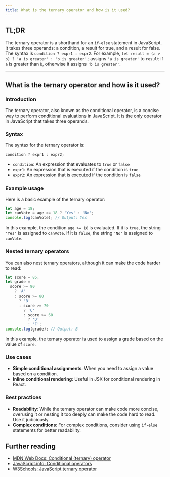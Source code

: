 ```yaml
---
title: What is the ternary operator and how is it used?
---
```


## TL;DR

The ternary operator is a shorthand for an `if-else` statement in JavaScript. It takes three operands: a condition, a result for true, and a result for false. The syntax is `condition ? expr1 : expr2`. For example, `let result = (a > b) ? 'a is greater' : 'b is greater';` assigns `'a is greater'` to `result` if `a` is greater than `b`, otherwise it assigns `'b is greater'`.

---

## What is the ternary operator and how is it used?

### Introduction

The ternary operator, also known as the conditional operator, is a concise way to perform conditional evaluations in JavaScript. It is the only operator in JavaScript that takes three operands.

### Syntax

The syntax for the ternary operator is:

```js
condition ? expr1 : expr2;
```

- `condition`: An expression that evaluates to `true` or `false`
- `expr1`: An expression that is executed if the condition is `true`
- `expr2`: An expression that is executed if the condition is `false`

### Example usage

Here is a basic example of the ternary operator:

```js
let age = 18;
let canVote = age >= 18 ? 'Yes' : 'No';
console.log(canVote); // Output: Yes
```

In this example, the condition `age >= 18` is evaluated. If it is `true`, the string `'Yes'` is assigned to `canVote`. If it is `false`, the string `'No'` is assigned to `canVote`.

### Nested ternary operators

You can also nest ternary operators, although it can make the code harder to read:

```js
let score = 85;
let grade =
  score >= 90
    ? 'A'
    : score >= 80
      ? 'B'
      : score >= 70
        ? 'C'
        : score >= 60
          ? 'D'
          : 'F';
console.log(grade); // Output: B
```

In this example, the ternary operator is used to assign a grade based on the value of `score`.

### Use cases

- **Simple conditional assignments**: When you need to assign a value based on a condition.
- **Inline conditional rendering**: Useful in JSX for conditional rendering in React.

### Best practices

- **Readability**: While the ternary operator can make code more concise, overusing it or nesting it too deeply can make the code hard to read. Use it judiciously.
- **Complex conditions**: For complex conditions, consider using `if-else` statements for better readability.

## Further reading

- [MDN Web Docs: Conditional (ternary) operator](https://developer.mozilla.org/en-US/docs/Web/JavaScript/Reference/Operators/Conditional_Operator)
- [JavaScript.info: Conditional operators](https://javascript.info/ifelse#conditional-operator)
- [W3Schools: JavaScript ternary operator](https://www.w3schools.com/jsref/jsref_operators.asp)
